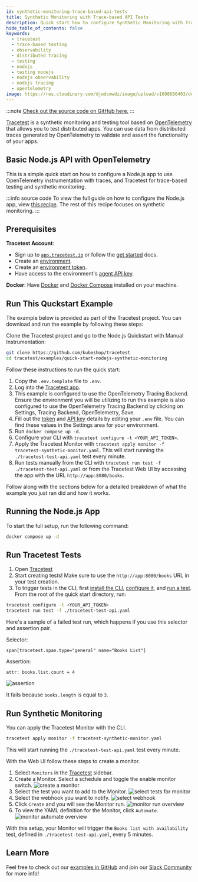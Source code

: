 ```yaml
---
id: synthetic-monitoring-trace-based-api-tests
title: Synthetic Monitoring with Trace-based API Tests
description: Quick start how to configure Synthetic Monitoring with Trace-based API tests with a Node.js app using OpenTelemetry manual instrumentation with traces.
hide_table_of_contents: false
keywords:
  - tracetest
  - trace-based testing
  - observability
  - distributed tracing
  - testing
  - nodejs
  - testing nodejs
  - nodejs observability
  - nodejs tracing
  - opentelemetry
image: https://res.cloudinary.com/djwdcmwdz/image/upload/v1698686403/docs/Blog_Thumbnail_14_rsvkmo.jpg
---
```


:::note
[Check out the source code on GitHub here.](https://github.com/kubeshop/tracetest/tree/main/examples/quick-start-nodejs-synthetic-monitoring)
:::

[Tracetest](https://tracetest.io/) is a synthetic monitoring and testing tool based on [OpenTelemetry](https://opentelemetry.io/) that allows you to test distributed apps. You can use data from distributed traces generated by OpenTelemetry to validate and assert the functionality of your apps.

## Basic Node.js API with OpenTelemetry

This is a simple quick start on how to configure a Node.js app to use OpenTelemetry instrumentation with traces, and Tracetest for trace-based testing and synthetic monitoring.

:::info source code
To view the full guide on how to configure the Node.js app, view [this recipe](/examples-tutorials/recipes/running-tracetest-without-a-trace-data-store-with-manual-instrumentation). The rest of this recipe focuses on synthetic monitoring.
:::

## Prerequisites

**Tracetest Account**:

- Sign up to [`app.tracetest.io`](https://app.tracetest.io) or follow the [get started](/getting-started/installation) docs.
- Create an [environment](/concepts/environments).
- Create an [environment token](/concepts/environment-tokens).
- Have access to the environment's [agent API key](/configuration/agent).

**Docker**: Have [Docker](https://docs.docker.com/get-docker/) and [Docker Compose](https://docs.docker.com/compose/install/) installed on your machine.

## Run This Quckstart Example

The example below is provided as part of the Tracetest project. You can download and run the example by following these steps:

Clone the Tracetest project and go to the Node.js Quickstart with Manual Instrumentation:

```bash
git clone https://github.com/kubeshop/tracetest
cd tracetest/examples/quick-start-nodejs-synthetic-monitoring
```

Follow these instructions to run the quick start:

1. Copy the `.env.template` file to `.env`.
2. Log into the [Tracetest app](https://app.tracetest.io/).
3. This example is configured to use the OpenTelemetry Tracing Backend. Ensure the environment you will be utilizing to run this example is also configured to use the OpenTelemetry Tracing Backend by clicking on Settings, Tracing Backend, OpenTelemetry, Save.
4. Fill out the [token](https://docs.tracetest.io/concepts/environment-tokens) and [API key](https://docs.tracetest.io/concepts/agent) details by editing your `.env` file. You can find these values in the Settings area for your environment.
5. Run `docker compose up -d`.
6. Configure your CLI with `tracetest configure -t <YOUR_API_TOKEN>`.
7. Apply the Tracetest Monitor with `tracetest apply monitor -f tracetest-synthetic-monitor.yaml`. This will start running the `./tracetest-test-api.yaml` test every minute.
8. Run tests manually from the CLI with `tracetest run test -f ./tracetest-test-api.yaml` or from the Tracetest Web UI by accessing the app with the URL `http://app:8080/books`.

Follow along with the sections below for a detailed breakdown of what the example you just ran did and how it works.

## Running the Node.js App

To start the full setup, run the following command:

```bash
docker compose up -d
```

## Run Tracetest Tests

1. Open [Tracetest](https://app.tracetest.io/)
2. Start creating tests! Make sure to use the `http://app:8080/books` URL in your test creation. 
3. To trigger tests in the CLI, first [install the CLI](/cli/cli-installation-reference), [configure it](/cli/configuring-your-cli), and [run a test](/cli/running-tests). From the root of the quick start directory, run:

```bash
tracetest configure -t <YOUR_API_TOKEN>
tracetest run test -f ./tracetest-test-api.yaml
```

Here's a sample of a failed test run, which happens if you use this selector and assertion pair.

Selector:
```
span[tracetest.span.type="general" name="Books List"]
```

Assertion:
```
attr: books.list.count = 4
```

![assertion](https://res.cloudinary.com/djwdcmwdz/image/upload/v1715607148/docs/app.tracetest.io_organizations_ttorg_e66318ba6544b856_environments_ttenv_56b66bc6e1a1cbbd_test_e9CCQuLSg_run_3_selectedAssertion_0_selectedSpan_d0c03aa5d02b9975_uqhhwl.png)

It fails because `books.length` is equal to `3`.

## Run Synthetic Monitoring

You can apply the Tracetest Monitor with the CLI.

```bash
tracetest apply monitor -f tracetest-synthetic-monitor.yaml
```

This will start running the `./tracetest-test-api.yaml` test every minute.

With the Web UI follow these steps to create a monitor.

1. Select `Monitors` in the [Tracetest](https://app.tracetest.io/) sidebar.
2. Create a Monitor. Select a schedule and toggle the enable monitor switch.
    ![create a monitor](https://res.cloudinary.com/djwdcmwdz/image/upload/v1721921382/docs/app.tracetest.io_organizations_ttorg_e66318ba6544b856_environments_ttenv_8fca16a31b8b6e24_monitors_page_1_guf2id.png)
3. Select the test you want to add to the Monitor.
    ![select tests for monitor](https://res.cloudinary.com/djwdcmwdz/image/upload/v1721921383/docs/app.tracetest.io_organizations_ttorg_e66318ba6544b856_environments_ttenv_8fca16a31b8b6e24_monitors_page_1_1_dsbb1k.png)
4. Select the webhook you want to notify.
    ![select webhook](https://res.cloudinary.com/djwdcmwdz/image/upload/v1721921382/docs/app.tracetest.io_organizations_ttorg_e66318ba6544b856_environments_ttenv_8fca16a31b8b6e24_monitors_page_1_2_rzz5vm.png)
5. Click `Create` and you will see the Monitor run.
    ![monitor run overview](https://res.cloudinary.com/djwdcmwdz/image/upload/v1721921382/docs/app.tracetest.io_organizations_ttorg_e66318ba6544b856_environments_ttenv_8fca16a31b8b6e24_monitors_page_1_3_pktmr0.png)
6. To view the YAML definition for the Monitor, click `Automate`.
    ![monitor automate overview](https://res.cloudinary.com/djwdcmwdz/image/upload/v1721921383/docs/app.tracetest.io_organizations_ttorg_e66318ba6544b856_environments_ttenv_8fca16a31b8b6e24_monitors_page_1_4_ysjbnx.png)

With this setup, your Monitor will trigger the `Books list with availability` test, defined in `./tracetest-test-api.yaml`, every 5 minutes.

## Learn More

Feel free to check out our [examples in GitHub](https://github.com/kubeshop/tracetest/tree/main/examples) and join our [Slack Community](https://dub.sh/tracetest-community) for more info!
